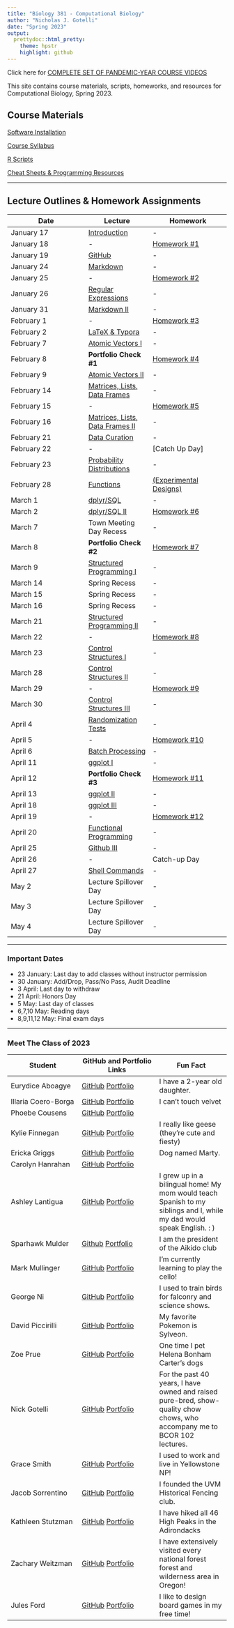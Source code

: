 ```yaml
---
title: "Biology 381 - Computational Biology"
author: "Nicholas J. Gotelli"
date: "Spring 2023"
output:
  prettydoc::html_pretty:
    theme: hpstr
    highlight: github
---
```

Click here for [COMPLETE SET OF PANDEMIC-YEAR COURSE VIDEOS](https://ngotelli.github.io/Bio381Vids/) 


This site contains course materials, scripts, homeworks, and resources for Computational Biology, Spring 2023.

## Course Materials

[Software Installation](CourseMaterials/SoftwareInstallation.html)

[Course Syllabus](CourseMaterials/CourseSyllabus.html)   

[R Scripts](Scripts/RScripts.html)

[Cheat Sheets & Programming Resources](CheatSheets/CheatSheets.html)

___

## Lecture Outlines & Homework Assignments

Date  | Lecture | Homework
------------- |----------- | -------------
January 17  | [Introduction](Lectures/Lecture_01.html) | -  
January 18  | - | [Homework #1](Homeworks/Homework_01.html)             
January 19  | [GitHub](Lectures/Lecture_02.html) | -  
January 24  | [Markdown](Lectures/Lecture_03.html) | -
January 25 | - |  [Homework #2](Homeworks/Homework_02.html)
January 26  | [Regular Expressions](Lectures/Lecture_04.html) | -
January 31  | [Markdown II](Lectures/Lecture_05.html) | - 
February 1  |  -  | [Homework #3](Homeworks/Homework_03.html)
February 2  | [LaTeX & Typora](Lectures/Lecture_06.html) | - 
February 7  | [Atomic Vectors I](Lectures/Lecture_07.html) | - 
February 8  | **Portfolio Check #1**  | [Homework #4](Homeworks/Homework_04.html)
February 9  | [Atomic Vectors II](Lectures/Lecture_08.html)| - 
February 14  | [Matrices, Lists, Data Frames](Lectures/Lecture_09.html) | -
February 15  | -  | [Homework #5](Homeworks/Homework_05.html)
February 16   | [Matrices, Lists, Data Frames II](Lectures/Lecture_09.html) | -
February 21 | [Data Curation](Lectures/Lecture_10.html)| -
February 22  | -  | [Catch Up Day]
February 23 | [Probability Distributions](Lectures/Lecture_11.html)| -
February 28  |[Functions](Lectures/Lecture_12.html) | [(Experimental Designs)](Lectures/Lecture_12a.html)
March 1  | [dplyr/SQL](Lectures/dplyr_Lecture1.html)  | -
March 2  | [dplyr/SQL II](Lectures/dplyr_SQL_Lecture.html)  | [Homework #6](Homeworks/Homework_06.html)
March 7  | Town Meeting Day Recess | -
March 8  | **Portfolio Check #2** | [Homework #7](Homeworks/Homework06_S2022.html)
March 9  | [Structured Programming I](Lectures/Lecture14_S2021.html)| -
March 14 | Spring Recess | -
March 15 | Spring Recess | -
March 16 | Spring Recess | -
March 21  | [Structured Programming II](Lectures/Lecture15_S2021.html)| -
March 22  | - | [Homework #8](Homeworks/Homework08_S2022.html)
March 23  | [Control Structures I](Lectures/Lecture16_S2021.html) | -
March 28  | [Control Structures II](Lectures/Lecture17_S2021.html) | -
March 29  | - | [Homework #9](Homeworks/Homework09_S2022.html)
March 30  | [Control Structures III](Lectures/Lecture18_S2021.html) | -
April 4  | [Randomization Tests](Lectures/Lecture19_S2021) | -
April 5  | - | [Homework #10](Homeworks/Homework10_S2022.html)
April 6  | [Batch Processing](Lectures/Lecture20_S2021) | -
April 11  | [ggplot I](Lectures/Lecture21_S2021.html)  | -
April 12  | **Portfolio Check #3** | [Homework #11](Homeworks/Homework11_S2022.html)
April 13  | [ggplot II](Lectures/Lecture22_S2021.html) | -
April 18 | [ggplot III](Lectures/Lecture23_S2021.html) | -
April 19  | - | [Homework #12](Homeworks/Homework12_S2022.html)
April 20 | [Functional Programming](Lectures/Lecture26_S2020.html) | -
April 25  | [Github III](Lectures/Lecture25_S2021.html) | -
April 26  | - | Catch-up Day
April 27  | [Shell Commands](Lectures/Lecture25_S2021.html) | -
May 2  | Lecture Spillover Day | -
May 3  | Lecture Spillover Day | -
May 4 | Lecture Spillover Day | - 

___

### Important Dates
- 23 January: Last day to add classes without instructor permission
- 30 January: Add/Drop, Pass/No Pass, Audit Deadline
- 3 April: Last day to withdraw
- 21 April: Honors Day
- 5 May: Last day of classes
- 6,7,10 May: Reading days
- 8,9,11,12 May: Final exam days

___

### Meet The Class of 2023

Student  | GitHub and Portfolio Links | Fun Fact
------------- | -------------- | ------------- 
Eurydice Aboagye | [GitHub](https://github.com/frimpomaa89)  [Portfolio](https://frimpomaa89.github.io/HomeworkRepo_Eurydice) | I have a 2-year old daughter.
Illaria Coero-Borga | [GitHub](https://github.com/icoerobo)  [Portfolio](https://icoerobo.github.io/CoeroBorgaBio381) | I can't touch velvet
Phoebe Cousens | [GitHub](https://github.com/pcousens/CousensBIOL381.git)  [Portfolio](https://pcousens.github.io/CousensBIOL381/) | 
Kylie Finnegan | [GitHub](https://github.com/kylie-finnegan)  [Portfolio](https://kylie-finnegan.github.io/FinneganBio381) | I really like geese (they're cute and fiesty)
Ericka Griggs | [GitHub](https://github.com/egriggs23)  [Portfolio](https://egriggs23.github.io/GriggsErickaBio381) | Dog named Marty.
Carolyn Hanrahan | [GitHub](https://github.com/carolyn-hanrahan)  [Portfolio](https://carolyn-hanrahan.github.io/HanrahanBio381) | 
Ashley Lantigua | [GitHub](https://github.com/AshleyLantigua7)  [Portfolio](https://ashleylantigua7.github.io/LantiguaBio381) | I grew up in a bilingual home! My mom would teach Spanish to my siblings and I, while my dad would speak English. : )
Sparhawk Mulder | [Github](https://github.com/SparhawkMulder) [Portfolio](https://sparhawkmulder.github.io/Bio381HWs) | I am the president of the Aikido club
Mark Mullinger | [GitHub](https://github.com/mmuling)  [Portfolio](https://mmulling.github.io/MullingerBIO381) | I'm currently learning to play the cello!
George Ni | [GitHub](https://github.com/georgeni2442) [Portfolio](https://georgeni2442.github.io/TestRepo) | I used to train birds for falconry and science shows.
David Piccirilli | [GitHub](https://github.com/dpicciri)  [Portfolio](https://dpicciri.github.io/PiccirilliBiol381) | My favorite Pokemon is Sylveon.
Zoe Prue | [GitHub](https://github.com/zoe-prue)  [Portfolio](https://zoe-prue.github.io/PrueBio381) | One time I pet Helena Bonham Carter's dogs
Nick Gotelli | [GitHub](https://github.com/GotelliLab)  [Portfolio](http://www.uvm.edu/~ngotelli/homepage.html) | For the past 40 years, I have owned and raised pure-bred, show-quality chow chows, who accompany me to BCOR 102 lectures.
Grace Smith | [GitHub](https://github.com/gracesmith20)  [Portfolio](https://gracesmith20.github.io/SmithBio381) | I used to work and live in Yellowstone NP!
Jacob Sorrentino | [GitHub](https://github.com/jasorren)  [Portfolio](https://jasorren.github.io/SorrentinoBio381) | I founded the UVM Historical Fencing club.
Kathleen Stutzman | [GitHub](https://github.com/kstutzma)  [Portfolio](https://kstutzma.github.io/StutzmanBIO381) | I have hiked all 46 High Peaks in the Adirondacks
Zachary Weitzman | [GitHub](https://github.com/zachary-weitzman)  [Portfolio](https://zachary-weitzman.github.io/ZWBIOL381/) | I have extensively visited every national forest forest and wilderness area in Oregon!
Jules Ford | [GitHub](https://github.com/Jules-Ford)  [Portfolio](https://Jules-Ford.github.io/FordBio381) | I like to design board games in my free time!
